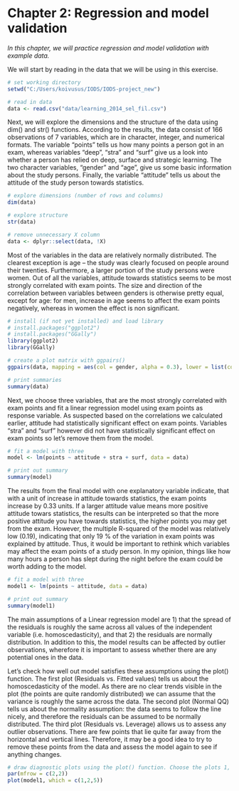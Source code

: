 # Chapter 2: Regression and model validation

*In this chapter, we will practice regression and model validation with example data.*

We will start by reading in the data that we will be using in this exercise.

```r
# set working directory 
setwd("C:/Users/koivusus/IODS/IODS-project_new")

# read in data 
data <- read.csv("data/learning_2014_sel_fil.csv") 
```

Next, we will explore the dimensions and the structure of the data using dim() and str() functions. According to the results, the data consist of 166 observations of 7 variables, which are in character, integer, and numerical formats. The variable "points" tells us how many points a person got in an exam, whereas variables "deep", "stra" and "surf" give us a look into whether a person has relied on deep, surface and strategic learning. The two character variables, "gender" and "age", give us some basic information about the study persons. Finally, the variable "attitude" tells us about the attitude of the study person towards statistics.

```r
# explore dimensions (number of rows and columns)
dim(data)

# explore structure 
str(data)

# remove unnecessary X column 
data <- dplyr::select(data, !X)
```

Most of the variables in the data are relatively normally distributed. The clearest exception is age -- the study was clearly focused on people around their twenties. Furthermore, a larger portion of the study persons were women. Out of all the variables, attitude towards statistics seems to be most strongly correlated with exam points. The size and direction of the correlation between variables between genders is otherwise pretty equal, except for age: for men, increase in age seems to affect the exam points negatively, whereas in women the effect is non significant.

```r

# install (if not yet installed) and load library 
# install.packages("ggplot2")
# install.packages("GGally")
library(ggplot2)
library(GGally)

# create a plot matrix with ggpairs()
ggpairs(data, mapping = aes(col = gender, alpha = 0.3), lower = list(combo = wrap("facethist", bins = 20)))

# print summaries 
summary(data)


```

Next, we choose three variables, that are the most strongly correlated with exam points and fit a linear regression model using exam points as response variable. As suspected based on the correlations we calculated earlier, attitude had statistically significant effect on exam points. Variables "stra" and "surf" however did not have statistically significant effect on exam points so let's remove them from the model. 

```r
# fit a model with three 
model <- lm(points ~ attitude + stra + surf, data = data)

# print out summary
summary(model)

```

The results from the final model with one explanatory variable indicate, that with a unit of increase in  attitude towards statistics, the exam points increase by 0.33 units. If a larger attitude value means more positive attitude towars statistics, the results can be interpreted so that the more positive attitude you have towards statistics, the higher points you may get from the exam. However, the multiple R-squared of the model was relatively low (0.19), indicating that only 19 % of the variation in exam points was explained by attitude. Thus, it would be important to rethink which variables may affect the exam points of a study person. In my opinion, things like how many hours a person has slept during the night before the exam could be worth adding to the model.

```r
# fit a model with three 
model1 <- lm(points ~ attitude, data = data)

# print out summary
summary(model1)
```

The main assumptions of a Linear regression model are 1) that the spread of the residuals is roughly the same across all values of the independent variable (i.e. homoscedasticity), and that 2) the residuals are normally distribution. In addition to this, the model results can be affected by outlier observations, wherefore it is important to assess whether there are any potential ones in the data. 

Let's check how well out model satisfies these assumptions using the plot() function. The first plot (Residuals vs. Fitted values) tells us about the homoscedasticity of the model. As there are no clear trends visible in the plot (the points are quite randomly distributed) we can assume that the variance is roughly the same across the data. The second plot (Normal QQ) tells us about the normality assumption: the data seems to follow the line nicely, and therefore the residuals can be assumed to be normally distributed. The third plot (Residuals vs. Leverage) allows us to assess any outlier observations. There are few points that lie quite far away from the horizontal and vertical lines. Therefore, it may be a good idea to try to remove these points from the data and assess the model again to see if anything changes. 

```r

# draw diagnostic plots using the plot() function. Choose the plots 1, 2 and 5
par(mfrow = c(2,2))
plot(model1, which = c(1,2,5))

```
